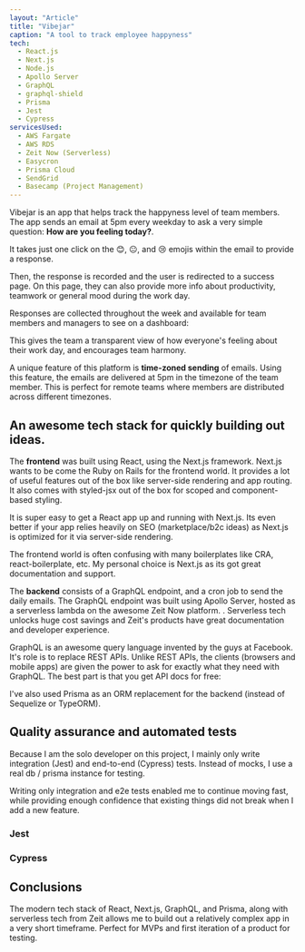 ```yaml
---
layout: "Article"
title: "Vibejar"
caption: "A tool to track employee happyness"
tech:
  - React.js
  - Next.js
  - Node.js
  - Apollo Server
  - GraphQL
  - graphql-shield
  - Prisma
  - Jest
  - Cypress
servicesUsed:
  - AWS Fargate
  - AWS RDS
  - Zeit Now (Serverless)
  - Easycron
  - Prisma Cloud
  - SendGrid
  - Basecamp (Project Management)
---
```



Vibejar is an app that helps track the happyness level of team members.
The app sends an email at 5pm every weekday to ask a very simple question:
**How are you feeling today?**.

<ArticleImage src="/articles/screen-vibejar-email.png" />

It takes just one click on the 😊, 😐, and 😢 emojis within the email to provide a response.

Then, the response is recorded and the user is redirected to a success page.
On this page, they can also provide more info about productivity, teamwork or general mood during the work day.

<ArticleImage
  width="400px"
  mx="auto"
  src="/articles/screen-vibejar-response.png"
/>

Responses are collected throughout the week and available for team members and managers to see on a dashboard:

<ArticleImage src="/articles/screen-vibejar-dashboard.png" />

This gives the team a transparent view of how everyone's feeling about their work day, and encourages team harmony.

A unique feature of this platform is **time-zoned sending** of emails.
Using this feature, the emails are delivered at 5pm in the timezone of the team member.
This is perfect for remote teams where members are distributed across different timezones.

<ArticleImage src="/articles/screen-vibejar-timezone.png" />

## An awesome tech stack for quickly building out ideas.

The **frontend** was built using React, using the <Link target="_new" href="https://nextjs.org">Next.js</Link> framework.
Next.js wants to be come the Ruby on Rails for the frontend world. It provides a lot of useful features out of the box like server-side rendering and app routing.
It also comes with <Link target="_new" href="https://github.com/zeit/styled-jsx">styled-jsx</Link> out of the box for scoped and component-based styling.

It is super easy to get a React app up and running with Next.js. Its even better if your app relies heavily on SEO (marketplace/b2c ideas) as Next.js is optimized for it via server-side rendering.

The frontend world is often confusing with many boilerplates like <Link target="_new" href="https://github.com/facebook/create-react-app">CRA</Link>, react-boilerplate, etc.
My personal choice is Next.js as its got great documentation and support.

The **backend** consists of a GraphQL endpoint, and a cron job to send the daily emails. The GraphQL endpoint was built using Apollo Server, hosted as a serverless lambda on the awesome <Link target="_new" href="https://zeit.co/now">Zeit Now platform.</Link>
. Serverless tech unlocks huge cost savings and Zeit's products have great documentation and developer experience.

GraphQL is an awesome query language invented by the guys at Facebook. It's role is to replace REST APIs. Unlike REST APIs, the clients (browsers and mobile apps) are given the power to ask for exactly what they need with GraphQL.
The best part is that you get API docs for free:

<ArticleImage src="/articles/screen-graphql.png" />

I've also used <Link target="_new" href="https://prisma.io">Prisma</Link> as an ORM replacement for the backend (instead of Sequelize or TypeORM).

## Quality assurance and automated tests

Because I am the solo developer on this project, I mainly only write integration (<Link href="https://jestjs.io">Jest</Link>) and end-to-end (<Link href="https://cypress.io">Cypress</Link>) tests. Instead of mocks, I use a real db / prisma instance for testing.

Writing only integration and e2e tests enabled me to continue moving fast, while providing enough confidence that existing things did not break when I add a new feature.

### Jest

<ArticleImage src="/articles/screen-integration-tests.gif" />

### Cypress

<ArticleImage src="/articles/screen-e2e-tests-lowq.gif" />

## Conclusions

The modern tech stack of React, Next.js, GraphQL, and Prisma, along with serverless tech from Zeit allows me to build out a relatively complex app in a very short timeframe. Perfect for MVPs and first iteration of a product for testing.
